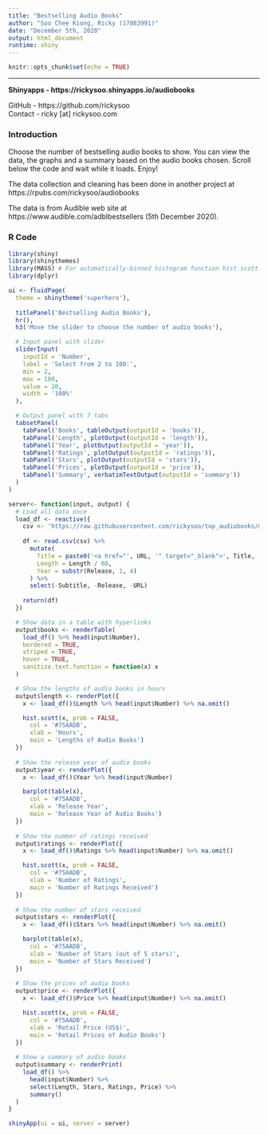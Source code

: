 ---
title: "Bestselling Audio Books"
author: "Soo Chee Kiong, Ricky (17083991)"
date: "December 5th, 2020"
output: html_document
runtime: shiny
---

```{r setup, include=FALSE}
knitr::opts_chunk$set(echo = TRUE)
```

---

**Shinyapps - https://rickysoo.shinyapps.io/audiobooks**

GitHub - https://github.com/rickysoo  
Contact - ricky [at] rickysoo.com

### Introduction

Choose the number of bestselling audio books to show. You can view the data, the graphs and a summary based on the audio books chosen. Scroll below the code and wait while it loads. Enjoy!

The data collection and cleaning has been done in another project at https://rpubs.com/rickysoo/audiobooks

The data is from Audible web site at https://www.audible.com/adblbestsellers (5th December 2020).

### R Code

```{r main, message=FALSE}
library(shiny)
library(shinythemes)
library(MASS) # For automatically-binned histogram function hist.scott()
library(dplyr)

ui <- fluidPage(
  theme = shinytheme('superhero'),
  
  titlePanel('Bestselling Audio Books'),
  hr(),
  h3('Move the slider to choose the number of audio books'),

  # Input panel with slider
  sliderInput(
    inputId = 'Number',
    label = 'Select from 2 to 100:',
    min = 2,
    max = 100,
    value = 20,
    width = '100%'
  ),

  # Output panel with 7 tabs
  tabsetPanel(
    tabPanel('Books', tableOutput(outputId = 'books')),
    tabPanel('Length', plotOutput(outputId = 'length')),
    tabPanel('Year', plotOutput(outputId = 'year')),
    tabPanel('Ratings', plotOutput(outputId = 'ratings')),
    tabPanel('Stars', plotOutput(outputId = 'stars')),
    tabPanel('Prices', plotOutput(outputId = 'price')),
    tabPanel('Summary', verbatimTextOutput(outputId = 'summary'))
  )
)

server<- function(input, output) {
  # Load all data once
  load_df <- reactive({
    csv <- 'https://raw.githubusercontent.com/rickysoo/top_audiobooks/main/audiobooks-20201205.csv'
    
    df <- read.csv(csv) %>%
      mutate(
        Title = paste0('<a href="', URL, '" target="_blank">', Title, '</a>'),
        Length = Length / 60,
        Year = substr(Release, 1, 4)
      ) %>%
      select(-Subtitle, -Release, -URL)
    
    return(df)
  })

  # Show data in a table with hyperlinks
  output$books <- renderTable(
    load_df() %>% head(input$Number),
    bordered = TRUE,
    striped = TRUE,
    hover = TRUE,
    sanitize.text.function = function(x) x
  )

  # Show the lengths of audio books in hours
  output$length <- renderPlot({
    x <- load_df()$Length %>% head(input$Number) %>% na.omit()

    hist.scott(x, prob = FALSE,
      col = '#75AADB',
      xlab = 'Hours',
      main = 'Lengths of Audio Books')
  })
  
  # Show the release year of audio books
  output$year <- renderPlot({
    x <- load_df()$Year %>% head(input$Number)

    barplot(table(x), 
      col = '#75AADB', 
      xlab = 'Release Year',
      main = 'Release Year of Audio Books')
  })
  
  # Show the number of ratings received
  output$ratings <- renderPlot({
    x <- load_df()$Ratings %>% head(input$Number) %>% na.omit()

    hist.scott(x, prob = FALSE,
      col = '#75AADB',
      xlab = 'Number of Ratings',
      main = 'Number of Ratings Received')
  })
  
  # Show the number of stars received
  output$stars <- renderPlot({
    x <- load_df()$Stars %>% head(input$Number) %>% na.omit()

    barplot(table(x), 
      col = '#75AADB',
      xlab = 'Number of Stars (out of 5 stars)',
      main = 'Number of Stars Received')
  })
  
  # Show the prices of audio books
  output$price <- renderPlot({
    x <- load_df()$Price %>% head(input$Number) %>% na.omit()

    hist.scott(x, prob = FALSE,
      col = '#75AADB',
      xlab = 'Retail Price (US$)',
      main = 'Retail Prices of Audio Books')
  })
  
  # Show a summary of audio books
  output$summary <- renderPrint(
    load_df() %>% 
      head(input$Number) %>%
      select(Length, Stars, Ratings, Price) %>%
      summary()
  )
}

shinyApp(ui = ui, server = server)
```
